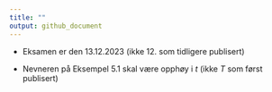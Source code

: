 ```yaml
---
title: ""
output: github_document
---
```



- Eksamen er den 13.12.2023 (ikke 12. som tidligere publisert) 

- Nevneren på Eksempel 5.1 skal være opphøy i $t$ (ikke $T$ som først publisert)
